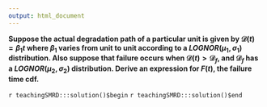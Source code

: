 ```yaml
---
output: html_document
---
```


__Suppose the actual degradation path of a particular unit is given by $\mathcal{D}(t) = \beta_{1} t$ where $\beta_{1}$ varies from unit to unit according to a $LOGNOR(\mu_{1}, \sigma_{1})$ distribution. Also suppose that failure occurs when $\mathcal{D}(t) > \mathcal{D}_f$, and $\mathcal{D}_f$ has a $LOGNOR(\mu_{2},\sigma_{2})$ distribution.  Derive an expression for $F(t)$, the failure time cdf.__

`r teachingSMRD:::solution()$begin`
`r teachingSMRD:::solution()$end`
